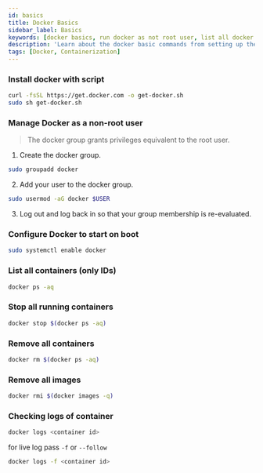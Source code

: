 ```yaml
---
id: basics
title: Docker Basics
sidebar_label: Basics
keywords: [docker basics, run docker as not root user, list all docker containers, remove unused docker images]
description: 'Learn about the docker basic commands from setting up the docker, start-stopping docker containers and cleaning up unused docker containers'
tags: [Docker, Containerization]
---
```


### Install docker with script

```bash
curl -fsSL https://get.docker.com -o get-docker.sh
sudo sh get-docker.sh
```

### Manage Docker as a non-root user

> The docker group grants privileges equivalent to the root user.

1. Create the docker group.

```bash
sudo groupadd docker
```

2. Add your user to the docker group.

```bash
sudo usermod -aG docker $USER
```

3. Log out and log back in so that your group membership is re-evaluated.

### Configure Docker to start on boot

```bash
sudo systemctl enable docker
```

### List all containers (only IDs)

```bash
docker ps -aq
```

### Stop all running containers

```bash
docker stop $(docker ps -aq)
```

### Remove all containers

```bash
docker rm $(docker ps -aq)
```

### Remove all images

```bash
docker rmi $(docker images -q)
```

### Checking logs of container

```bash
docker logs <container id>
```

for live log pass `-f` or `--follow` 

```bash
docker logs -f <container id>
```
